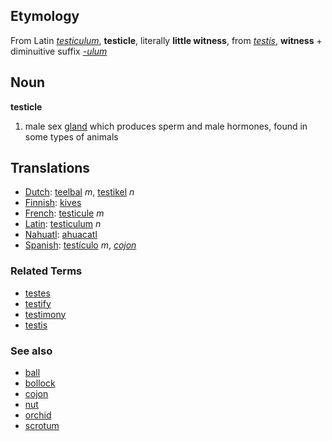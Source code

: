 ==Etymology==
From Latin ''[[testiculum]]'', '''testicle''', literally '''little witness''', from ''[[testis]]'', '''witness''' + diminuitive suffix ''[[-ulum]]''

==Noun==
'''testicle'''

# male sex [[gland]] which produces sperm and male hormones, found in some types of animals

== Translations ==
*[[Dutch]]: [[teelbal]] ''m'', [[testikel]] ''n''
*[[Finnish]]: [[kives]]
*[[French]]: [[testicule]] ''m''
*[[Latin]]: [[testiculum]] ''n''
*[[Nahuatl]]: [[ahuacatl]]
*[[Spanish]]: [[testículo]] ''m'', ''[[cojon]]''

===Related Terms===
*[[testes]]
*[[testify]]
*[[testimony]]
*[[testis]]

===See also===
*[[ball]]
*[[bollock]]
*[[cojon]]
*[[nut]]
*[[orchid]]
*[[scrotum]]